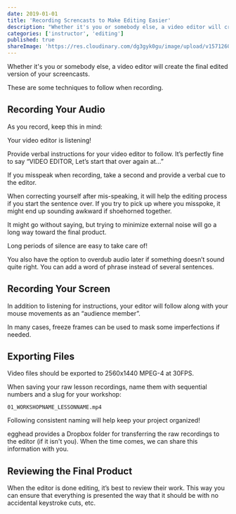 ```yaml
---
date: 2019-01-01
title: 'Recording Screncasts to Make Editing Easier'
description: "Whether it's you or somebody else, a video editor will create the final edited version of your screencasts. These are some techniques to follow when recording."
categories: ['instructor', 'editing']
published: true
shareImage: 'https://res.cloudinary.com/dg3gyk0gu/image/upload/v1571260698/og-image-assets/share_image_screencasting.png'
---
```


Whether it's you or somebody else, a video editor will create the final edited version of your screencasts. 

These are some techniques to follow when recording.

## Recording Your Audio

As you record, keep this in mind:

Your video editor is listening!

Provide verbal instructions for your video editor to follow. It’s perfectly fine to say “VIDEO EDITOR, Let’s start that over again at…”

If you misspeak when recording, take a second and provide a verbal cue to the editor. 

When correcting yourself after mis-speaking, it will help the editing process if you start the sentence over. If you try to pick up where you misspoke, it might end up sounding awkward if shoehorned together.

It might go without saying, but trying to minimize external noise will go a long way toward the final product.

Long periods of silence are easy to take care of!

You also have the option to overdub audio later if something doesn’t sound quite right. You can add a word of phrase instead of several sentences.


## Recording Your Screen

In addition to listening for instructions, your editor will follow along with your mouse movements as an “audience member”. 

In many cases, freeze frames can be used to mask some imperfections if needed. 


## Exporting Files

Video files should be exported to 2560x1440 MPEG-4 at 30FPS.

When saving your raw lesson recordings, name them with sequential numbers and a slug for your workshop:

`01_WORKSHOPNAME_LESSONNAME.mp4`

Following consistent naming will help keep your project organized!

egghead provides a Dropbox folder for transferring the raw recordings to the editor (if it isn't you). When the time comes, we can share this information with you.


## Reviewing the Final Product

When the editor is done editing, it’s best to review their work. This way you can ensure that everything is presented the way that it should be with no accidental keystroke cuts, etc.

